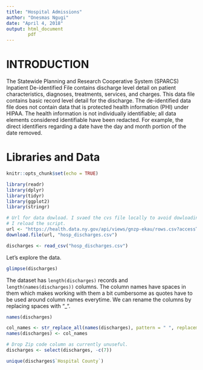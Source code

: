 ```yaml
---
title: "Hospital Admissions"
author: "Onesmas Ngugi"
date: "April 4, 2018"
output: html_document
        pdf
---
```

# INTRODUCTION

The Statewide Planning and Research Cooperative System (SPARCS) Inpatient De-identified File contains discharge level detail on patient characteristics, diagnoses, treatments, services, and charges. This data file contains basic record level detail for the discharge. The de-identified data file does not contain data that is protected health information (PHI) under HIPAA. The health information is not individually identifiable; all data elements considered identifiable have been redacted. For example, the direct identifiers regarding a date have the day and month portion of the date removed.

# Libraries and Data

```r
knitr::opts_chunk$set(echo = TRUE)
```

```r
library(readr)
library(dplyr)
library(tidyr)
library(ggplot2)
library(stringr)
```
```r
# Url for data dowload. I svaed the cvs file locally to avoid dowloading each time
# I reload the script.
url <- "https://health.data.ny.gov/api/views/gnzp-ekau/rows.csv?accessType=DOWNLOAD"
download.file(url, "hosp_discharges.csv")

discharges <- read_csv("hosp_discharges.csv")
```

Let's explore the data.

```r
glimpse(discharges)
```


The dataset has `length(discharges)` records and `length(names(discharges))` columns.
The column names have spaces in them which makes working with them a bit cumbersome as quotes have to be used around column names everytime. We can rename the columns by replacing spaces with "_".

```r
names(discharges)
```

```r
col_names <- str_replace_all(names(discharges), pattern = " ", replacement = "_")
names(discharges) <- col_names

# Drop Zip code column as currently unuseful.
discharges <- select(discharges, -c(7))
```












```r
unique(discharges$`Hospital County`)
```


